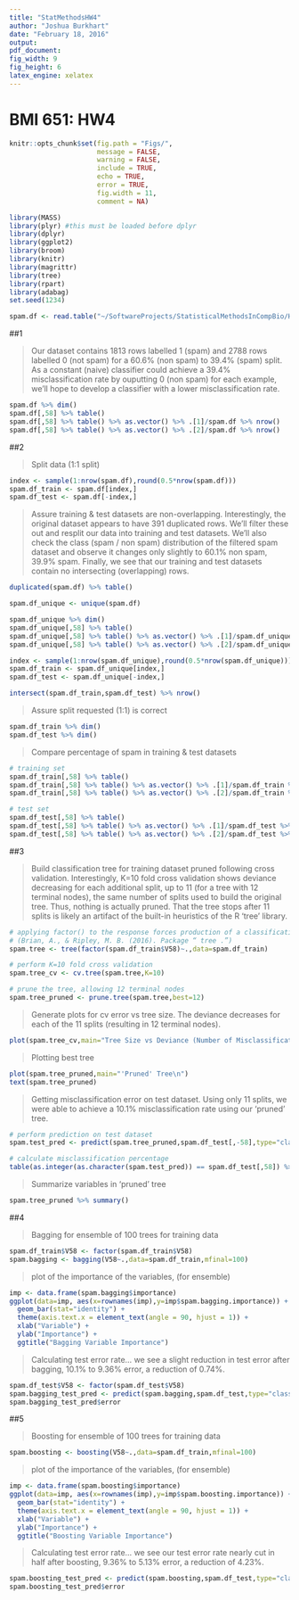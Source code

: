 ```yaml
---
title: "StatMethodsHW4"
author: "Joshua Burkhart"
date: "February 18, 2016"
output: 
pdf_document: 
fig_width: 9
fig_height: 6
latex_engine: xelatex
---
```

# BMI 651: HW4

```r
knitr::opts_chunk$set(fig.path = "Figs/",
                      message = FALSE,
                      warning = FALSE,
                      include = TRUE,
                      echo = TRUE,
                      error = TRUE,
                      fig.width = 11,
                      comment = NA)
```

```r
library(MASS)
library(plyr) #this must be loaded before dplyr 
library(dplyr)
library(ggplot2)
library(broom)
library(knitr)
library(magrittr)
library(tree)
library(rpart)
library(adabag)
set.seed(1234)
```

```r
spam.df <- read.table("~/SoftwareProjects/StatisticalMethodsInCompBio/HW4/spam.data")
```

##1

> Our dataset contains 1813 rows labelled 1 (spam) and 2788 rows labelled 0 (not spam) for a 60.6% (non spam) to 39.4% (spam) split. As a constant (naive) classifier could achieve a 39.4% misclassification rate by ouputting 0 (non spam) for each example, we'll hope to develop a classifier with a lower misclassification rate.

```r
spam.df %>% dim()
spam.df[,58] %>% table()
spam.df[,58] %>% table() %>% as.vector() %>% .[1]/spam.df %>% nrow()
spam.df[,58] %>% table() %>% as.vector() %>% .[2]/spam.df %>% nrow()
```

##2

> Split data (1:1 split)

```r
index <- sample(1:nrow(spam.df),round(0.5*nrow(spam.df)))
spam.df_train <- spam.df[index,]
spam.df_test <- spam.df[-index,]
```

> Assure training & test datasets are non-overlapping. Interestingly, the original dataset appears to have 391 duplicated rows. We'll filter these out and resplit our data into training and test datasets. We'll also check the class (spam / non spam) distribution of the filtered spam dataset and observe it changes only slightly to 60.1% non spam, 39.9% spam. Finally, we see that our training and test datasets contain no intersecting (overlapping) rows.

```r
duplicated(spam.df) %>% table()

spam.df_unique <- unique(spam.df)

spam.df_unique %>% dim()
spam.df_unique[,58] %>% table()
spam.df_unique[,58] %>% table() %>% as.vector() %>% .[1]/spam.df_unique %>% nrow()
spam.df_unique[,58] %>% table() %>% as.vector() %>% .[2]/spam.df_unique %>% nrow()

index <- sample(1:nrow(spam.df_unique),round(0.5*nrow(spam.df_unique)))
spam.df_train <- spam.df_unique[index,]
spam.df_test <- spam.df_unique[-index,]

intersect(spam.df_train,spam.df_test) %>% nrow()
```

> Assure split requested (1:1) is correct

```r
spam.df_train %>% dim()
spam.df_test %>% dim()
```

> Compare percentage of spam in training & test datasets

```r
# training set
spam.df_train[,58] %>% table()
spam.df_train[,58] %>% table() %>% as.vector() %>% .[1]/spam.df_train %>% nrow()
spam.df_train[,58] %>% table() %>% as.vector() %>% .[2]/spam.df_train %>% nrow()

# test set
spam.df_test[,58] %>% table()
spam.df_test[,58] %>% table() %>% as.vector() %>% .[1]/spam.df_test %>% nrow()
spam.df_test[,58] %>% table() %>% as.vector() %>% .[2]/spam.df_test %>% nrow()
```

##3

> Build classification tree for training dataset pruned following cross validation. Interestingly, K=10 fold cross validation shows deviance decreasing for each additional split, up to 11 (for a tree with 12 terminal nodes), the same number of splits used to build the original tree. Thus, nothing is actually pruned. That the tree stops after 11 splits is likely an artifact of the built-in heuristics of the R 'tree' library.

```r
# applying factor() to the response forces production of a classification tree
# (Brian, A., & Ripley, M. B. (2016). Package “ tree .”)
spam.tree <- tree(factor(spam.df_train$V58)~.,data=spam.df_train)

# perform K=10 fold cross validation
spam.tree_cv <- cv.tree(spam.tree,K=10)

# prune the tree, allowing 12 terminal nodes
spam.tree_pruned <- prune.tree(spam.tree,best=12)
```

> Generate plots for cv error vs tree size. The deviance decreases for each of the 11 splits (resulting in 12 terminal nodes).

```r
plot(spam.tree_cv,main="Tree Size vs Deviance (Number of Misclassifications)\n\n")
```

> Plotting best tree

```r
plot(spam.tree_pruned,main="'Pruned' Tree\n")
text(spam.tree_pruned)
```

> Getting misclassification error on test dataset. Using only 11 splits, we were able to achieve a 10.1% misclassification rate using our 'pruned' tree.

```r
# perform prediction on test dataset
spam.test_pred <- predict(spam.tree_pruned,spam.df_test[,-58],type="class")

# calculate misclassification percentage
table(as.integer(as.character(spam.test_pred)) == spam.df_test[,58]) %>% .[1] / length(spam.test_pred)
```

> Summarize variables in 'pruned' tree

```r
spam.tree_pruned %>% summary()
```

##4

> Bagging for ensemble of 100 trees for training data

```r
spam.df_train$V58 <- factor(spam.df_train$V58)
spam.bagging <- bagging(V58~.,data=spam.df_train,mfinal=100)
```

> plot of the importance of the variables, (for ensemble)

```r
imp <- data.frame(spam.bagging$importance)
ggplot(data=imp, aes(x=rownames(imp),y=imp$spam.bagging.importance)) +
  geom_bar(stat="identity") +
  theme(axis.text.x = element_text(angle = 90, hjust = 1)) +
  xlab("Variable") +
  ylab("Importance") +
  ggtitle("Bagging Variable Importance")
```

> Calculating test error rate... we see a slight reduction in test error after bagging, 10.1% to 9.36% error, a reduction of 0.74%.

```r
spam.df_test$V58 <- factor(spam.df_test$V58)
spam.bagging_test_pred <- predict(spam.bagging,spam.df_test,type="class")
spam.bagging_test_pred$error
```

##5

> Boosting for ensemble of 100 trees for training data

```r
spam.boosting <- boosting(V58~.,data=spam.df_train,mfinal=100)
```

> plot of the importance of the variables, (for ensemble)

```r
imp <- data.frame(spam.boosting$importance)
ggplot(data=imp, aes(x=rownames(imp),y=imp$spam.boosting.importance)) +
  geom_bar(stat="identity") +
  theme(axis.text.x = element_text(angle = 90, hjust = 1)) +
  xlab("Variable") +
  ylab("Importance") +
  ggtitle("Boosting Variable Importance")
```

> Calculating test error rate... we see our test error rate nearly cut in half after boosting, 9.36% to 5.13% error, a reduction of 4.23%.

```r
spam.boosting_test_pred <- predict(spam.boosting,spam.df_test,type="class")
spam.boosting_test_pred$error
```
